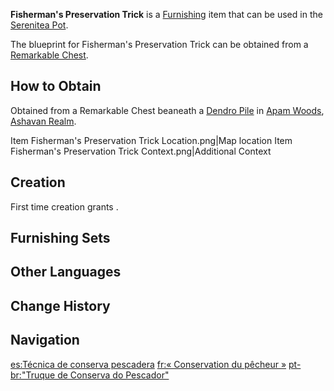 {{Furnishing Infobox
|id             = 370318
|image          = Item Fisherman's Preservation Trick.png
|category       = Landscape
|subcategory    = Large Object
|quality        = 3
|adeptal_energy = 60
|load           = 35
|reduced_load   = 24
|description    = A fish dryer with an [[Adhigama Wood]] structure and Brightwood plates on top. It is easy to manufacture and store, and is said to be a daily necessity in every fisher's family. Fish that are mildly dried strike a balance between good flavor and easy storage. Some people who have the habit of eating dried fish would have it with [[Sumeru]] [[Spice]] to add some flavor.
|blueprint      = Remarkable Chest
|source1        = 
}}
'''Fisherman's Preservation Trick''' is a [[Furnishing]] item that can be used in the [[Serenitea Pot]].

The blueprint for Fisherman's Preservation Trick can be obtained from a [[Remarkable Chest]].

==How to Obtain==
Obtained from a Remarkable Chest beaneath a [[Dendro Pile]] in [[Apam Woods]], [[Ashavan Realm]].
<gallery>
Item Fisherman's Preservation Trick Location.png|Map location
Item Fisherman's Preservation Trick Context.png|Additional Context
</gallery>

==Creation==
First time creation grants {{Item|Trust|24|x=60}}.
{{Recipe
|type = Creation
|time = 14h
|Brightwood = 4
|Adhigama Wood = 4
|sort = Brightwood;Adhigama Wood
}}

==Furnishing Sets==
{{Craft Usage|type=Furnishing Set}}

==Other Languages==
{{Other Languages
|en      = Fisherman's Preservation Trick
|zhs     = 「渔采的延贮之法」
|zhs_rm  = "Yúcǎi de Yánzhù zhī Fǎ"
|zht     = 「漁採的延貯之法」
|zht_rm  = "Yúcǎi de Yánzhù zhī Fǎ"
|zh_tl   = 
|ja      = 「漁労の貯蔵法」
|ja_rm   = "Gyorou no Chozouhou"
|ja_tl   = "The Fishing Preservation Method"
|ko      = 「어부의 저장법」
|ko_rm   = "Eobu-ui Jeojangbeop"
|ko_tl   = "Fisherman's Storage Knowhow"
|es      = Técnica de conserva pescadera
|es_tl   = Fish Canning Technique
|fr      = «&nbsp;Conservation du pêcheur&nbsp;»
|fr_tl   = "The Fisherman's Conservation"
|ru      = Рыбацкое консервирование
|ru_tl   = Fisherman's Preservation
|th      = "เคล็ดลับเก็บรักษาของชาวประมง"
|th_rm   = 
|th_tl   = 
|vi      = Quy Định Đánh Bắt
|vi_tl   = 
|de      = „Konservierungstrick des Fischers“
|de_tl   = "Preservation Trick of the Fisher"
|id      = Trik Pengawetan Nelayan
|id_tl   = Fisherman's Preservation Trick
|pt      = "Truque de Conserva do Pescador"
|pt_tl   = 
|tr      = Balıkçının Muhafaza Taktikleri
|tr_tl   = 
|it      = Metodo di conservazione del pescatore
|it_tl   = 
}}

==Change History==
{{Change History|3.0}}

==Navigation==
{{Furnishing Navbox|exterior}}

[[es:Técnica de conserva pescadera]]
[[fr:« Conservation du pêcheur »]]
[[pt-br:"Truque de Conserva do Pescador"]]